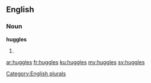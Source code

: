 ==English==

===Noun===
'''huggles'''

# {{plural of|[[huggle]]}}

[[Category:English plurals]]

[[ar:huggles]]
[[fr:huggles]]
[[ku:huggles]]
[[my:huggles]]
[[sv:huggles]]